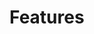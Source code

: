 
# Features

<Section
  title="Default"
  image={{
    src: "/img/sections/features/default.png",
    alt: "Features Default",
  }}
/>

<Section
  title="Simple"
  image={{
    src: "/img/sections/features/simple.png",
    alt: "Features Simple",
  }}
/>

<Section
  title="Bullet"
  image={{
    src: "/img/sections/features/bullet.png",
    alt: "Features Bullet",
  }}
/>
